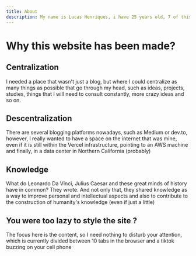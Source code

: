 ```yaml
---
title: About
description: My name is Lucas Henriques, i have 25 years old, 7 of this working as a software enginner in 🇧🇷. I like to develop ideas, business and everything possible with technology!
---
```


# Why this website has been made?

## Centralization

I needed a place that wasn't just a blog, but where I could centralize as many things as possible that go through my head, such as ideas, projects, studies, things that I will need to consult constantly, more crazy ideas and so on.

## Descentralization

There are several blogging platforms nowadays, such as Medium or dev.to, however, I really wanted to have a space on the internet that was mine, even if it is still within the Vercel infrastructure, pointing to an AWS machine and finally, in a data center in Northern California (probably)


## Knowledge

What do Leonardo Da Vinci, Julius Caesar and these great minds of history have in common? They wrote. And not only that, they shared knowledge as a way to improve personal and intellectual aspects and also to contribute to the construction of humanity's knowledge (even if just a little)

## You were too lazy to style the site ?

The focus here is the content, so I need nothing to disturb your attention, which is currently divided between 10 tabs in the browser and a tiktok buzzing on your cell phone